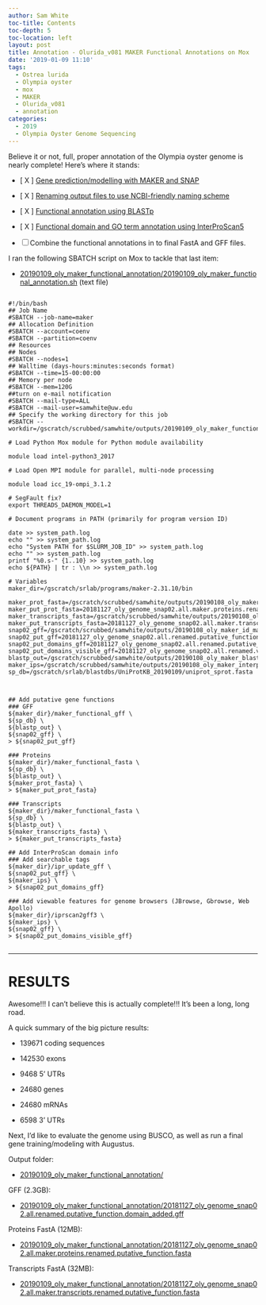 ```yaml
---
author: Sam White
toc-title: Contents
toc-depth: 5
toc-location: left
layout: post
title: Annotation - Olurida_v081 MAKER Functional Annotations on Mox
date: '2019-01-09 11:10'
tags:
  - Ostrea lurida
  - Olympia oyster
  - mox
  - MAKER
  - Olurida_v081
  - annotation
categories:
  - 2019
  - Olympia Oyster Genome Sequencing
---
```

Believe it or not, full, proper annotation of the Olympia oyster genome is nearly complete! Here's where it stands:

- [ X ] [Gene prediction/modelling with MAKER and SNAP](https://robertslab.github.io/sams-notebook/posts/2018/2018-11-27-Annotation---Olurida_v081-MAKER-on-Mox/)

- [ X ] [Renaming output files to use NCBI-friendly naming scheme](https://robertslab.github.io/sams-notebook/posts/2019/2019-01-08-Annotation---Olurida_v081-MAKER-ID-Mapping/)

- [ X ] [Functional annotation using BLASTp](https://robertslab.github.io/sams-notebook/posts/2019/2019-01-08-Annotation---Olurida_v081-MAKER-Proteins-BLASTp/)

- [ X ] [Functional domain and GO term annotation using InterProScan5](https://robertslab.github.io/sams-notebook/posts/2019/2019-01-08-Annotation---Olurida_v081-MAKER-Proteins-InterProScan5-on-Mox/)

- [  ] Combine the functional annotations in to final FastA and GFF files.

I ran the following SBATCH script on Mox to tackle that last item:

- [20190109_oly_maker_functional_annotation/20190109_oly_maker_functional_annotation.sh](https://gannet.fish.washington.edu/Atumefaciens/20190109_oly_maker_functional_annotation/20190109_oly_maker_functional_annotation.sh) (text file)

<pre><code>
#!/bin/bash
## Job Name
#SBATCH --job-name=maker
## Allocation Definition
#SBATCH --account=coenv
#SBATCH --partition=coenv
## Resources
## Nodes
#SBATCH --nodes=1
## Walltime (days-hours:minutes:seconds format)
#SBATCH --time=15-00:00:00
## Memory per node
#SBATCH --mem=120G
##turn on e-mail notification
#SBATCH --mail-type=ALL
#SBATCH --mail-user=samwhite@uw.edu
## Specify the working directory for this job
#SBATCH --workdir=/gscratch/scrubbed/samwhite/outputs/20190109_oly_maker_functional_annotation

# Load Python Mox module for Python module availability

module load intel-python3_2017

# Load Open MPI module for parallel, multi-node processing

module load icc_19-ompi_3.1.2

# SegFault fix?
export THREADS_DAEMON_MODEL=1

# Document programs in PATH (primarily for program version ID)

date >> system_path.log
echo "" >> system_path.log
echo "System PATH for $SLURM_JOB_ID" >> system_path.log
echo "" >> system_path.log
printf "%0.s-" {1..10} >> system_path.log
echo ${PATH} | tr : \\n >> system_path.log

# Variables
maker_dir=/gscratch/srlab/programs/maker-2.31.10/bin

maker_prot_fasta=/gscratch/scrubbed/samwhite/outputs/20190108_oly_maker_id_mapping/20181127_oly_genome_snap02.all.maker.proteins.renamed.fasta
maker_put_prot_fasta=20181127_oly_genome_snap02.all.maker.proteins.renamed.putative_function.fasta
maker_transcripts_fasta=/gscratch/scrubbed/samwhite/outputs/20190108_oly_maker_id_mapping/20181127_oly_genome_snap02.all.maker.transcripts.renamed.fasta
maker_put_transcripts_fasta=20181127_oly_genome_snap02.all.maker.transcripts.renamed.putative_function.fasta
snap02_gff=/gscratch/scrubbed/samwhite/outputs/20190108_oly_maker_id_mapping/20181127_oly_genome_snap02.all.renamed.gff
snap02_put_gff=20181127_oly_genome_snap02.all.renamed.putative_function.gff
snap02_put_domains_gff=20181127_oly_genome_snap02.all.renamed.putative_function.domain_added.gff
snap02_put_domains_visible_gff=20181127_oly_genome_snap02.all.renamed.visible_ips_domains.gff
blastp_out=/gscratch/scrubbed/samwhite/outputs/20190108_oly_maker_blastp/20190108_blastp.outfmt6
maker_ips=/gscratch/scrubbed/samwhite/outputs/20190108_oly_maker_interproscan/20190108_oly_maker_proteins_ips.tsv
sp_db=/gscratch/srlab/blastdbs/UniProtKB_20190109/uniprot_sprot.fasta



## Add putative gene functions
### GFF
${maker_dir}/maker_functional_gff \
${sp_db} \
${blastp_out} \
${snap02_gff} \
> ${snap02_put_gff}

### Proteins
${maker_dir}/maker_functional_fasta \
${sp_db} \
${blastp_out} \
${maker_prot_fasta} \
> ${maker_put_prot_fasta}

### Transcripts
${maker_dir}/maker_functional_fasta \
${sp_db} \
${blastp_out} \
${maker_transcripts_fasta} \
> ${maker_put_transcripts_fasta}

## Add InterProScan domain info
### Add searchable tags
${maker_dir}/ipr_update_gff \
${snap02_put_gff} \
${maker_ips} \
> ${snap02_put_domains_gff}

### Add viewable features for genome browsers (JBrowse, Gbrowse, Web Apollo)
${maker_dir}/iprscan2gff3 \
${maker_ips} \
${snap02_gff} \
> ${snap02_put_domains_visible_gff}

</code></pre>

---

# RESULTS

Awesome!!! I can't believe this is actually complete!!! It's been a long, long road.

A quick summary of the big picture results:

- 139671 coding sequences

- 142530 exons

- 9468 5' UTRs

- 24680 genes

- 24680 mRNAs

- 6598 3' UTRs

Next, I'd like to evaluate the genome using BUSCO, as well as run a final gene training/modeling with Augustus.

Output folder:

- [20190109_oly_maker_functional_annotation/](https://gannet.fish.washington.edu/Atumefaciens/20190109_oly_maker_functional_annotation/)

GFF (2.3GB):

- [20190109_oly_maker_functional_annotation/20181127_oly_genome_snap02.all.renamed.putative_function.domain_added.gff](https://gannet.fish.washington.edu/Atumefaciens/20190109_oly_maker_functional_annotation/20181127_oly_genome_snap02.all.renamed.putative_function.domain_added.gff)

Proteins FastA (12MB):

- [20190109_oly_maker_functional_annotation/20181127_oly_genome_snap02.all.maker.proteins.renamed.putative_function.fasta](https://gannet.fish.washington.edu/Atumefaciens/20190109_oly_maker_functional_annotation/20181127_oly_genome_snap02.all.maker.proteins.renamed.putative_function.fasta)

Transcripts FastA (32MB):

- [20190109_oly_maker_functional_annotation/20181127_oly_genome_snap02.all.maker.transcripts.renamed.putative_function.fasta](https://gannet.fish.washington.edu/Atumefaciens/20190109_oly_maker_functional_annotation/20181127_oly_genome_snap02.all.maker.transcripts.renamed.putative_function.fasta)
